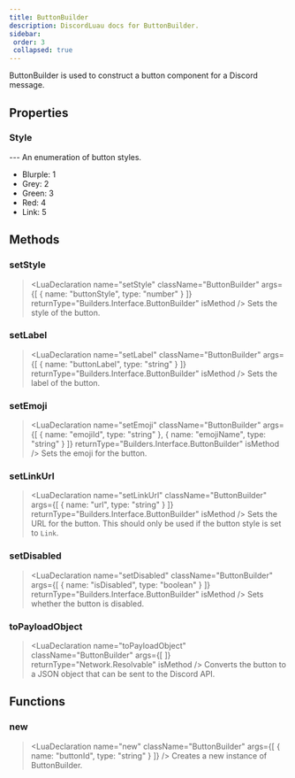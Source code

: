 ```yaml
---
title: ButtonBuilder
description: DiscordLuau docs for ButtonBuilder.
sidebar:
 order: 3
 collapsed: true
---
```

[//]: # (This file was automatically @generated from moonwave comments using a script. Please do not exit by hand.)
[//]: # (To actually edit documentation, make changes to the main DiscordLuau repo.)

[//]: # (----- DOCUMENT IMPORTS ----- )


[//]: # (----- DOCUMENT DESCRIPTION ----- )

ButtonBuilder is used to construct a button component for a Discord message.

[//]: # (----- DOCUMENT PROPERTIES ----- )

## Properties

### Style

<LuaProperty name="ButtonBuilder.Style" type="table" />
---
An enumeration of button styles.

- Blurple: 1
- Grey: 2
- Green: 3
- Red: 4
- Link: 5

[//]: # (----- DOCUMENT METHODS ----- )

## Methods

### setStyle

> <LuaDeclaration name="setStyle" className="ButtonBuilder" args={[ { name: "buttonStyle", type: "number" } ]} returnType="Builders.Interface.ButtonBuilder" isMethod />
Sets the style of the button.
### setLabel

> <LuaDeclaration name="setLabel" className="ButtonBuilder" args={[ { name: "buttonLabel", type: "string" } ]} returnType="Builders.Interface.ButtonBuilder" isMethod />
Sets the label of the button.
### setEmoji

> <LuaDeclaration name="setEmoji" className="ButtonBuilder" args={[ { name: "emojiId", type: "string" }, { name: "emojiName", type: "string" } ]} returnType="Builders.Interface.ButtonBuilder" isMethod />
Sets the emoji for the button.
### setLinkUrl

> <LuaDeclaration name="setLinkUrl" className="ButtonBuilder" args={[ { name: "url", type: "string" } ]} returnType="Builders.Interface.ButtonBuilder" isMethod />
Sets the URL for the button. This should only be used if the button style is set to `Link`.
### setDisabled

> <LuaDeclaration name="setDisabled" className="ButtonBuilder" args={[ { name: "isDisabled", type: "boolean" } ]} returnType="Builders.Interface.ButtonBuilder" isMethod />
Sets whether the button is disabled.
### toPayloadObject

> <LuaDeclaration name="toPayloadObject" className="ButtonBuilder" args={[  ]} returnType="Network.Resolvable" isMethod />
Converts the button to a JSON object that can be sent to the Discord API.

[//]: # (----- DOCUMENT FUNCTIONS ----- )

## Functions

### new

> <LuaDeclaration name="new" className="ButtonBuilder" args={[ { name: "buttonId", type: "string" } ]} />
Creates a new instance of ButtonBuilder.

